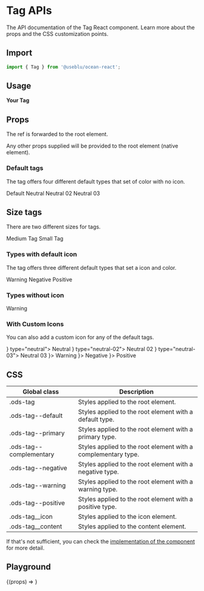 
<Meta title="Components/Tag" component={Tag} />

# Tag APIs

The API documentation of the Tag React component. Learn more about the props and the CSS customization points.

## Import

```javascript
import { Tag } from '@useblu/ocean-react';
```

## Usage

<Canvas withSource="open" withToolbar>
  <Story name="Usage">
    <Tag>
      <strong>Your Tag</strong>
    </Tag>
  </Story>
</Canvas>

## Props

<ArgsTable of="." />

The ref is forwarded to the root element.

Any other props supplied will be provided to the root element (native element).

### Default tags

The tag offers four different default types that set of color with no icon.

<Canvas>
  <Story name="default">
    <Tag>Default</Tag>
  </Story>
  <Story name="neutral">
    <Tag type="neutral">Neutral</Tag>
  </Story>
  <Story name="neutral-02">
    <Tag type="neutral-02">Neutral 02</Tag>
  </Story>
  <Story name="neutral-03">
    <Tag type="neutral-03">Neutral 03</Tag>
  </Story>
</Canvas>

## Size tags

There are two different sizes for tags.

<Canvas>
  <Story name="medium">
    <Tag>Medium Tag</Tag>
  </Story>
  <Story name="small">
    <Tag size="small">Small Tag</Tag>
  </Story>
</Canvas>

### Types with default icon

The tag offers three different default types that set a icon and color.

<Canvas>
  <Story name="warning">
    <Tag type="warning">Warning</Tag>
  </Story>
  <Story name="negative">
    <Tag type="negative">Negative</Tag>
  </Story>
  <Story name="positive">
    <Tag type="positive">Positive</Tag>
  </Story>
</Canvas>

### Types without icon

<Canvas>
  <Story name="iconOff">
    <Tag type="warning" setIconOff={true}>
      Warning
    </Tag>
  </Story>
</Canvas>

### With Custom Icons

You can also add a custom icon for any of the default tags.

<Canvas>
  <Story name="neutral-with-icon">
    <Tag icon={<Star size={16} />} type="neutral">
      Neutral
    </Tag>
  </Story>
  <Story name="neutral-02-with-icon">
    <Tag icon={<Star size={16} />} type="neutral-02">
      Neutral 02
    </Tag>
  </Story>
  <Story name="neutral-03-with-icon">
    <Tag icon={<Star size={16} />} type="neutral-03">
      Neutral 03
    </Tag>
  </Story>
  <Story name="warning-with-icon">
    <Tag type="warning" icon={<Star size={16} />}>
      Warning
    </Tag>
  </Story>
  <Story name="negative-with-icon">
    <Tag type="negative" icon={<Star size={16} />}>
      Negative
    </Tag>
  </Story>
  <Story name="positive-with-icon">
    <Tag type="positive" icon={<Star size={16} />}>
      Positive
    </Tag>
  </Story>
</Canvas>

## CSS

| Global class            | Description                                                   |
| ----------------------- | ------------------------------------------------------------- |
| .ods-tag                | Styles applied to the root element.                           |
| .ods-tag--default       | Styles applied to the root element with a default type.       |
| .ods-tag--primary       | Styles applied to the root element with a primary type.       |
| .ods-tag--complementary | Styles applied to the root element with a complementary type. |
| .ods-tag--negative      | Styles applied to the root element with a negative type.      |
| .ods-tag--warning       | Styles applied to the root element with a warning type.       |
| .ods-tag--positive      | Styles applied to the root element with a positive type.      |
| .ods-tag\_\_icon        | Styles applied to the icon element.                           |
| .ods-tag\_\_content     | Styles applied to the content element.                        |

If that's not sufficient, you can check the [implementation of the component](https://github.com/ocean-ds/ocean-web/blob/master/packages/ocean-react/src/Tag/Tag.tsx) for more detail.

## Playground

<Canvas>
  <Story
    name="playground"
    args={{
      type: 'default',
      children: 'Lorem ipsum',
    }}
    argTypes={{
      icon: { control: null },
    }}
  >
    {(props) => <Tag {...props} />}
  </Story>
</Canvas>

